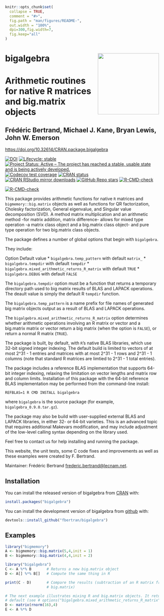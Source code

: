 <!-- README.md is generated from README.Rmd. Please edit that file -->

```r
knitr::opts_chunk$set(
  collapse = TRUE,
  comment = "#>",
  fig.path = "man/figures/README-",
  out.width = "100%",
  dpi=300,fig.width=7,
  fig.keep="all"
)
```

# bigalgebra <img src="man/figures/logo.png" align="right" width="200"/>

# Arithmetic routines for native R matrices and big.matrix objects
## Frédéric Bertrand, Michael J. Kane, Bryan Lewis, John W. Emerson

<https://doi.org/10.32614/CRAN.package.bigalgebra>

<!-- badges: start -->
[![DOI](https://img.shields.io/badge/doi-10.32614/CRAN.package.bigalgebra-blue.svg)](https://doi.org/10.32614/CRAN.package.bigalgebra)
[![Lifecycle: stable](https://img.shields.io/badge/lifecycle-stable-green.svg)](https://lifecycle.r-lib.org/articles/stages.html)
[![Project Status: Active – The project has reached a stable, usable state and is being actively developed.](https://www.repostatus.org/badges/latest/active.svg)](https://www.repostatus.org/#active)
[![Codecov test coverage](https://codecov.io/gh/fbertran/bigalgebra/branch/master/graph/badge.svg)](https://app.codecov.io/gh/fbertran/bigalgebra?branch=master)
[![CRAN status](https://www.r-pkg.org/badges/version/bigalgebra)](https://cran.r-project.org/package=bigalgebra)
[![CRAN RStudio mirror downloads](https://cranlogs.r-pkg.org/badges/bigalgebra)](https://cran.r-project.org/package=bigalgebra)
[![GitHub Repo stars](https://img.shields.io/github/stars/fbertran/bigalgebra?style=social)](https://github.com/fbertran/bigalgebra)
[![R-CMD-check](https://github.com/fbertran/bigalgebra/actions/workflows/R-CMD-check.yaml/badge.svg)](https://github.com/fbertran/bigalgebra/actions/workflows/R-CMD-check.yaml)

[![R-CMD-check](https://github.com/fbertran/bigPCAcpp/actions/workflows/R-CMD-check.yaml/badge.svg)](https://github.com/fbertran/bigPCAcpp/actions/workflows/R-CMD-check.yaml)

<!-- badges: end -->

This package provides arithmetic functions for native `R` matrices and `bigmemory::big.matrix` objects  as well as functions for QR factorization, Cholesky factorization, General eigenvalue, and Singular value decomposition (SVD). A method matrix multiplication and an arithmetic method -for matrix addition, matrix difference- allows for mixed type operation -a matrix class object and a big.matrix class object- and pure type operation for two big.matrix class objects.


The package defines a number of global options that begin with `bigalgebra`.

They include:

Option  Default value
* `bigalgebra.temp_pattern` with default `matrix_`
* `bigalgebra.tempdir` with default `tempdir`
* `bigalgebra.mixed_arithmetic_returns_R_matrix` with default `TRUE`
* `bigalgebra.DEBUG` with default `FALSE`

The `bigalgebra.tempdir` option must be a function that returns
a temporary directory path used to big matrix results of BLAS and
LAPACK operations. The deault value is simply the default R `tempdir`
function.

The `bigalgebra.temp_pattern` is a name prefix for file names of generated
big matrix objects output as a result of BLAS and LAPACK operations.

The `bigalgebra.mixed_arithmetic_returns_R_matrix` option determines
whether arithmetic operations involving an R matrix or vector and a big.matrix
matrix or vector return a big matrix (when the option is `FALSE`), or
return a normal R matrix (`TRUE`).

The package is built, by default, with `R`'s native BLAS libraries, which use
32-bit signed integer indexing. The default build is limited to vectors of at
most 2^31 - 1 entries and matrices with at most 2^31 - 1 rows and 2^31 - 1
columns (note that standard R matrices are limtied to 2^31 - 1 total entries).

The package includes a reference BLAS implementation that supports 64-bit
integer indexing, relaxing the limitation on vector lengths and matrix
row and column limits. Installation of this package with the 64-bit reference
BLAS implementation may be performed from the command-line install:

`REFBLAS=1 R CMD INSTALL bigalgebra`

where `bigalgebra` is the source package (for example, `bigalgebra_0.9.0.tar.gz`).

The package may also be build with user-supplied external BLAS and LAPACK
libraries, in either 32- or 64-bit varieties. This is an advanced topic
that requires additional Makevars modification, and may include adjustment
of the low-level calling syntax depending on the library used.

Feel free to contact us for help installing and running the package.


This website, the unit tests, some C code fixes and improvements as well as these examples were created by F. Bertrand.

Maintainer: Frédéric Bertrand <frederic.bertrand@lecnam.net>.


## Installation

You can install the released version of bigalgebra from [CRAN](https://CRAN.R-project.org) with:

```r
install.packages("bigalgebra")
```

You can install the development version of bigalgebra from [github](https://github.com) with:

```r
devtools::install_github("fbertran/bigalgebra")
```


## Examples

```r
library("bigmemory")
A <- bigmemory::big.matrix(5,4,init = 1)
B <- bigmemory::big.matrix(4,4,init = 2)

library("bigalgebra")
C <- A %*% B       # Returns a new big.matrix object
D <- A[] %*% B[]   # Compute the same thing in R

print(C - D)       # Compare the results (subtraction of an R matrix from a
                   # big.matrix)

# The next example illustrates mixing R and big.matrix objects. It returns by
# default (see # options("bigalgebra.mixed_arithmetic_returns_R_matrix")
D <- matrix(rnorm(16),4)
E <- A %*% D
```

